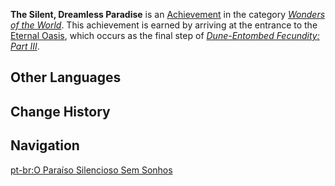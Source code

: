 {{Achievement Infobox
|id           = 81295
|order id     = 1282
|category     = Wonders of the World
|description  = This is the mausoleum of the [[Goddess of Flowers]]. This is the long and dreamless slumber of a god...
|requirements = Earned during ''[[Dune-Entombed Fecundity: Part III]]''.
|primogems    = 5
|tracking     = 
|topic        = The Orchard of Pairidaeza
|quest        = The Dirge of Bilqis
|hidden       = 1
|type         = Quest
}}
'''The Silent, Dreamless Paradise''' is an [[Achievement]] in the category ''[[Wonders of the World]]''. This achievement is earned by arriving at the entrance to the [[Eternal Oasis]], which occurs as the final step of ''[[Dune-Entombed Fecundity: Part III]]''.
<!--
==Gameplay Notes==

==Trivia==

==Video Guides==
{{EVT
|video1   = 
|caption1 = 
}}
-->

==Other Languages==
{{Other Languages
|en      = The Silent, Dreamless Paradise
|zhs     = 宁静无梦的乐园
|zhs_rm  = Níngjìng Wúmèng de Lèyuán
|zht     = 寧靜無夢的樂園
|zht_rm  = Níngjìng Wúmèng de Lèyuán
|zh_tl   = The Tranquil, Dreamless Paradise
|ja      = 安らかな夢無き楽園
|ja_rm   = Yasuraka-na Yume Naki Rakuen
|ja_tl   = The Tranquil, Dreamless Paradise
|ko      = 꿈이 없는 고요한 낙원
|ko_tl   = Dreamless Tranquil Paradise
|es      = Un calmo paraíso sin sueños
|es_tl   = A Calm Paradise Without Dreams
|fr      = Le silencieux paradis sans rêves
|fr_tl   = The Silent, Dreamless Paradise
|ru      = Тихий рай без снов
|ru_tl   = Silent Paradise Without Dreams
|th      = แดนสวรรค์ที่ปราศจากความฝัน
|th_rm   = 
|th_tl   = 
|vi      = Khu Vườn Yên Tĩnh Không Mộng Mị
|vi_tl   = 
|de      = Lustgarten der traumlosen Ruhe
|de_tl   = 
|id      = Taman Sunyi Tanpa Mimpi
|id_tl   = Silent Garden Without Dreams
|pt      = O Paraíso Silencioso Sem Sonhos
|pt_tl   = 
|tr      = Sessiz, Rüyasız Cennet
|tr_tl   = 
|it      = Il silenzioso paradiso senza sogni
|it_tl   = 
}}

==Change History==
{{Change History|3.4}}
<!--
==References==
{{Reflist}}
-->
==Navigation==
{{Achievement Navbox}}

[[pt-br:O Paraíso Silencioso Sem Sonhos]]